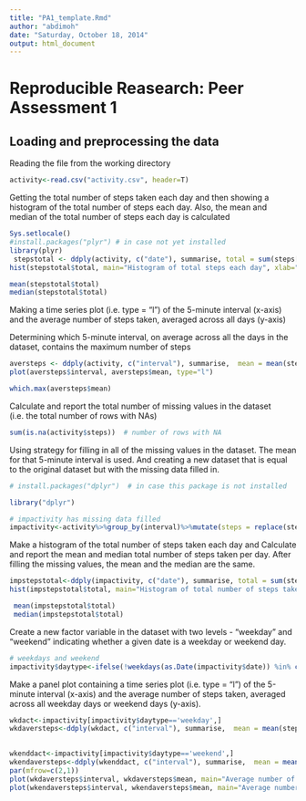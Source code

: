 ```yaml
---
title: "PA1_template.Rmd"
author: "abdimoh"
date: "Saturday, October 18, 2014"
output: html_document
---
```


# Reproducible Reasearch: Peer Assessment 1

## Loading and preprocessing the data

Reading the file from the working directory
```r
activity<-read.csv("activity.csv", header=T)

```

Getting the total number of steps taken each day and then showing a histogram of the total number of steps each day.
Also, the mean and median of the total number of steps each day is calculated


```r
Sys.setlocale() 
#install.packages("plyr") # in case not yet installed
library(plyr)
 stepstotal <- ddply(activity, c("date"), summarise, total = sum(steps[!is.na(steps)]), mean = mean(steps, na.rm=TRUE) )
hist(stepstotal$total, main="Histogram of total steps each day", xlab="Total steps each day")

mean(stepstotal$total)
median(stepstotal$total)
```
Making a time series plot (i.e. type = "l") of the 5-minute interval (x-axis) and the average number of steps taken, averaged across all days (y-axis)

Determining which 5-minute interval, on average across all the days in the dataset, contains the maximum number of steps
```r
aversteps <- ddply(activity, c("interval"), summarise,  mean = mean(steps, na.rm=TRUE) )
plot(aversteps$interval, aversteps$mean, type="l")

which.max(aversteps$mean)
```
Calculate and report the total number of missing values in the dataset (i.e. the total number of rows with NAs)
```r
sum(is.na(activity$steps))  # number of rows with NA
```
Using  strategy for filling in all of the missing values in the dataset. The mean for that 5-minute interval is used.
And creating a new dataset that is equal to the original dataset but with the missing data filled in.
```r
# install.packages("dplyr")  # in case this package is not installed

library("dplyr")

# impactivity has missing data filled
impactivity<-activity%>%group_by(interval)%>%mutate(steps = replace(steps, is.na(steps), mean(steps, na.rm=TRUE)))
```
Make a histogram of the total number of steps taken each day and Calculate and report the mean and median total number of steps taken per day. After filling the missing values,  the mean and the median are the same.
```r
impstepstotal<-ddply(impactivity, c("date"), summarise, total = sum(steps[!is.na(steps)]), mean = mean(steps, na.rm=TRUE) )
hist(impstepstotal$total, main="Histogram of total number of steps taken each day", xlab="Total number of steps taken each day")

 mean(impstepstotal$total)
 median(impstepstotal$total)
```
Create a new factor variable in the dataset with two levels - "weekday" and "weekend" indicating whether a given date is a weekday or weekend day.
```r
# weekdays and weekend
impactivity$daytype<-ifelse(!weekdays(as.Date(impactivity$date)) %in% c("Saturday", "Sunday"),"weekday","weekend")
```

Make a panel plot containing a time series plot (i.e. type = "l") of the 5-minute interval (x-axis) and the average number of steps taken, averaged across all weekday days or weekend days (y-axis).

```r
wkdact<-impactivity[impactivity$daytype=='weekday',]
wkdaversteps<-ddply(wkdact, c("interval"), summarise,  mean = mean(steps, na.rm=TRUE) )
 

wkenddact<-impactivity[impactivity$daytype=='weekend',]
wkendaversteps<-ddply(wkenddact, c("interval"), summarise,  mean = mean(steps, na.rm=TRUE) )
par(mfrow=c(2,1))
plot(wkdaversteps$interval, wkdaversteps$mean, main="Average number of steps on weekdays" , xlab="Interval",ylab="mean",type="l")
plot(wkendaversteps$interval, wkendaversteps$mean, main="Average number of steps on weekend" , xlab="Interval",ylab="mean" ,type="l")
```



